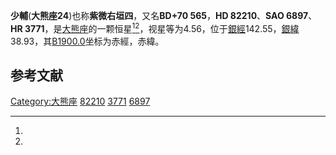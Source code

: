 {{Starbox begin
| name = 大熊座24
}}
{{Starbox observe
| epoch = [[J2000.0|J2000.0]]
| constell = [[大熊座|大熊座]]<ref name=SIMBAD>{{cite web
 | url=http://simbad.u-strasbg.fr/simbad/sim-id?Ident=HR+3771
 | title=Pulsating variable Star
 | publisher=Centre de Données astronomiques de Strasbourg
 | work=SIMBAD
 | accessdate=2012-07-13
 | archive-date=2016-03-17
 | archive-url=https://web.archive.org/web/20160317073305/http://simbad.u-strasbg.fr/simbad/sim-id?Ident=HR+3771
 | dead-url=no
 }}</ref><ref name=DATA>{{cite web
 | url=http://vizier.u-strasbg.fr/viz-bin/VizieR-5?-out.add=.&-source=5050&-corr=PK=HR&-out.max=9999&HR=3771
 | title=VizieR Detailed Page
 | accessdate=2012-07-13
 | archive-date=2016-03-04
 | archive-url=https://web.archive.org/web/20160304202443/http://vizier.u-strasbg.fr/viz-bin/VizieR-5?-out.add=.&-source=5050&-corr=PK=HR&-out.max=9999&HR=3771
 | dead-url=no
 }}</ref>
| 星官 = 
| ra = {{RA|9|34|28.9}}<ref name=SIMBAD /><ref name=DATA />
| dec = {{DEC|+69|49|49}}<ref name=SIMBAD /><ref name=DATA />
| appmag_v = 4.56<ref name=SIMBAD /><ref name=DATA />
}}
{{Starbox character
| class = G4III-IV<ref name=SIMBAD /><ref name=DATA />
| b-v = 0.77<ref name=SIMBAD /><ref name=DATA />
| u-b = 0.34<ref name=SIMBAD /><ref name=DATA />
| r-i = 0.41<ref name=SIMBAD /><ref name=DATA />
| variable = 
}}
{{Starbox astrometry
| radial_v = 0.34
| prop_mo_ra = -27
| parallax = 0.042
| p_error = 
}}
{{Starbox catalog
| names =BD+70 565，[[SAO星表|SAO]] 6897，[[HD星表|HD]] 82210，[[HR星表|HR]] 3771}}
{{Starbox reference |Simbad=HR+3771}}
{{Starbox end}}

'''少輔'''('''大熊座24''')也称'''紫微右垣四'''，又名'''BD+70 565'''，'''HD 82210'''、'''SAO 6897'''、'''HR 3771'''，是[[大熊座|大熊座]]的一颗恒星<ref name=SIMBAD /><ref name=DATA />，视星等为4.56，位于[[銀道座標系|銀經]]142.55，[[銀道座標系|銀緯]]38.93，其[[B1900.0|B1900.0]]坐标为赤經{{RA|9|25|38.7}}，赤緯{{DEC|+70|38.93|12}}。

== 参考文献 ==
{{reflist}}

{{star-stub}}

{{大熊座恒星}}
[[Category:大熊座|Category:大熊座]]
[[Category:HD和HDE天體|82210]]
[[Category:HR天體|3771]]
[[Category:SAO天體|6897]]